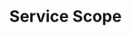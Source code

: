 ---
id: "angular_tf_med_007"
questionType: "TRUE_FALSE"
title: "Service Scope"
statement: "Providing a service in a component scopes it to that component only."
difficulty: "MEDIUM"
category: "Angular"
correctAnswer: true
explanation: "Services listed in a component's providers array are scoped locally."
---